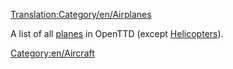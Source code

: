 [[Translation:Category/en/Airplanes]]

A list of all [[Main/en/Aircraft|planes]] in OpenTTD (except [[Category/en/Helicopters|Helicopters]]).

[[Category:en/Aircraft]]